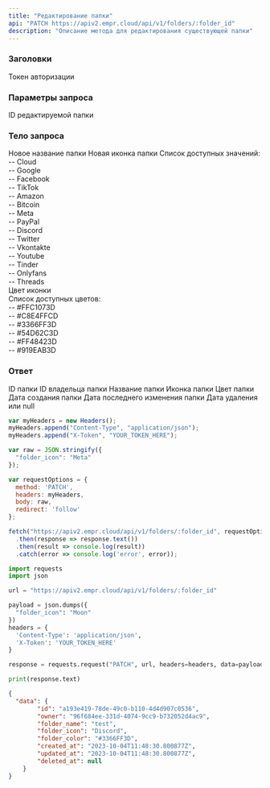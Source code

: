 ```yaml
---
title: "Редактирование папки"
api: "PATCH https://apiv2.empr.cloud/api/v1/folders/:folder_id"
description: "Описание метода для редактирования существующей папки"
---
```


### Заголовки

<ParamField body="X-Token" type="string" required>
  Токен авторизации
</ParamField>

### Параметры запроса
<ParamField body="folder_id" required>
  ID редактируемой папки
</ParamField>


### Тело запроса

<ParamField body="folder_name" type="string">
  Новое название папки
</ParamField>
<ParamField body="folder_icon" type="string">
  Новая иконка папки
  Список доступных значений: <br />
    -- Cloud <br />
    -- Google <br />
    -- Facebook <br />
    -- TikTok <br />
    -- Amazon <br />
    -- Bitcoin <br />
    -- Meta <br />
    -- PayPal <br />
    -- Discord <br />
    -- Twitter <br />
    -- Vkontakte <br />
    -- Youtube <br />
    -- Tinder <br />
    -- Onlyfans <br />
    -- Threads <br />
  
</ParamField>
<ParamField body="folder_color" type="string">
  Цвет иконки <br />
  Список доступных цветов: <br />
  -- #FFC1073D <br />
  -- #C8E4FFCD <br />
  -- #3366FF3D <br />
  -- #54D62C3D <br />
  -- #FF48423D <br />
  -- #919EAB3D <br />
</ParamField>

### Ответ

<ResponseField name="id" type="string">
  ID папки
</ResponseField>
<ResponseField name="onwer" type="string">
  ID владельца папки
</ResponseField>
<ResponseField name="folder_name" type="string">
  Название папки
</ResponseField>
<ResponseField name="folder_icon" type="string">
  Иконка папки
</ResponseField>
<ResponseField name="folder_color" type="string">
  Цвет папки
</ResponseField>
<ResponseField name="created_at" type="string">
  Дата создания папки
</ResponseField>
<ResponseField name="updated_at" type="string">
  Дата последнего изменения папки
</ResponseField>
<ResponseField name="deleted_at" type="null or string">
  Дата удаления или null
</ResponseField>

<RequestExample>

```js JavaScript Fetch
var myHeaders = new Headers();
myHeaders.append("Content-Type", "application/json");
myHeaders.append("X-Token", "YOUR_TOKEN_HERE");

var raw = JSON.stringify({
  "folder_icon": "Meta"
});

var requestOptions = {
  method: 'PATCH',
  headers: myHeaders,
  body: raw,
  redirect: 'follow'
};

fetch("https://apiv2.empr.cloud/api/v1/folders/:folder_id", requestOptions)
  .then(response => response.text())
  .then(result => console.log(result))
  .catch(error => console.log('error', error));
```
```python Python (Requests)
import requests
import json

url = "https://apiv2.empr.cloud/api/v1/folders/:folder_id"

payload = json.dumps({
  "folder_icon": "Moon"
})
headers = {
  'Content-Type': 'application/json',
  'X-Token': 'YOUR_TOKEN_HERE'
}

response = requests.request("PATCH", url, headers=headers, data=payload)

print(response.text)
```
</RequestExample>

<ResponseExample>

```json Response
{
  "data": {
        "id": "a193e419-78de-49c0-b110-4d4d907c0536",
        "owner": "96f684ee-331d-4074-9cc9-b732052d4ac9",
        "folder_name": "test",
        "folder_icon": "Discord",
        "folder_color": "#3366FF3D",
        "created_at": "2023-10-04T11:48:30.800877Z",
        "updated_at": "2023-10-04T11:48:30.800877Z",
        "deleted_at": null
    }
}
```

</ResponseExample>